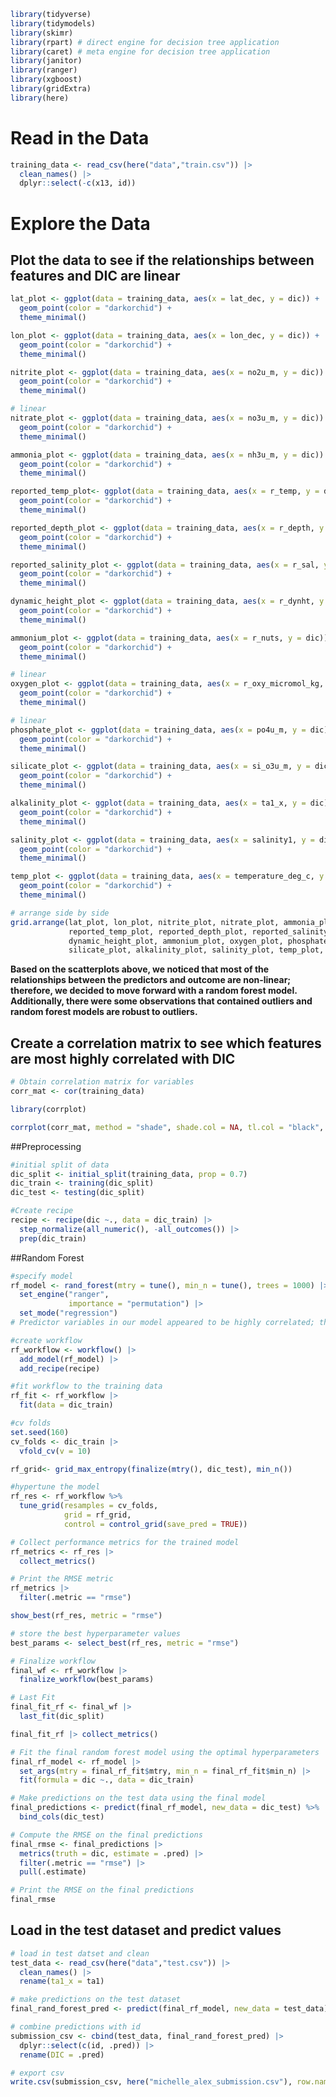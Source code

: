 
```r
library(tidyverse)
library(tidymodels)
library(skimr)
library(rpart) # direct engine for decision tree application
library(caret) # meta engine for decision tree application
library(janitor)
library(ranger)
library(xgboost)
library(gridExtra)
library(here)
```

# Read in the Data
```r
training_data <- read_csv(here("data","train.csv")) |> 
  clean_names() |> 
  dplyr::select(-c(x13, id))
```

# Explore the Data

## Plot the data to see if the relationships between features and DIC are linear
```r
lat_plot <- ggplot(data = training_data, aes(x = lat_dec, y = dic)) + 
  geom_point(color = "darkorchid") +
  theme_minimal()

lon_plot <- ggplot(data = training_data, aes(x = lon_dec, y = dic)) + 
  geom_point(color = "darkorchid") +
  theme_minimal()

nitrite_plot <- ggplot(data = training_data, aes(x = no2u_m, y = dic)) + 
  geom_point(color = "darkorchid") +
  theme_minimal()

# linear
nitrate_plot <- ggplot(data = training_data, aes(x = no3u_m, y = dic)) + 
  geom_point(color = "darkorchid") +
  theme_minimal()

ammonia_plot <- ggplot(data = training_data, aes(x = nh3u_m, y = dic)) + 
  geom_point(color = "darkorchid") +
  theme_minimal()

reported_temp_plot<- ggplot(data = training_data, aes(x = r_temp, y = dic)) + 
  geom_point(color = "darkorchid") +
  theme_minimal()

reported_depth_plot <- ggplot(data = training_data, aes(x = r_depth, y = dic)) + 
  geom_point(color = "darkorchid") +
  theme_minimal()

reported_salinity_plot <- ggplot(data = training_data, aes(x = r_sal, y = dic)) + 
  geom_point(color = "darkorchid") +
  theme_minimal()

dynamic_height_plot <- ggplot(data = training_data, aes(x = r_dynht, y = dic)) + 
  geom_point(color = "darkorchid") +
  theme_minimal()

ammonium_plot <- ggplot(data = training_data, aes(x = r_nuts, y = dic)) + 
  geom_point(color = "darkorchid") +
  theme_minimal()

# linear
oxygen_plot <- ggplot(data = training_data, aes(x = r_oxy_micromol_kg, y = dic)) + 
  geom_point(color = "darkorchid") +
  theme_minimal()

# linear
phosphate_plot <- ggplot(data = training_data, aes(x = po4u_m, y = dic)) + 
  geom_point(color = "darkorchid") +
  theme_minimal()

silicate_plot <- ggplot(data = training_data, aes(x = si_o3u_m, y = dic)) + 
  geom_point(color = "darkorchid") +
  theme_minimal()

alkalinity_plot <- ggplot(data = training_data, aes(x = ta1_x, y = dic)) + 
  geom_point(color = "darkorchid") +
  theme_minimal()

salinity_plot <- ggplot(data = training_data, aes(x = salinity1, y = dic)) + 
  geom_point(color = "darkorchid") +
  theme_minimal()

temp_plot <- ggplot(data = training_data, aes(x = temperature_deg_c, y = dic)) + 
  geom_point(color = "darkorchid") +
  theme_minimal()

# arrange side by side
grid.arrange(lat_plot, lon_plot, nitrite_plot, nitrate_plot, ammonia_plot, 
             reported_temp_plot, reported_depth_plot, reported_salinity_plot, 
             dynamic_height_plot, ammonium_plot, oxygen_plot, phosphate_plot, 
             silicate_plot, alkalinity_plot, salinity_plot, temp_plot, ncol = 4, nrow = 4)
```

**Based on the scatterplots above, we noticed that most of the relationships between the predictors and outcome are non-linear; therefore, we decided to move forward with a random forest model. Additionally, there were some observations that contained outliers and random forest models are robust to outliers.**

## Create a correlation matrix to see which features are most highly correlated with DIC
```r
# Obtain correlation matrix for variables
corr_mat <- cor(training_data)

library(corrplot)

corrplot(corr_mat, method = "shade", shade.col = NA, tl.col = "black", tl.srt = 45, addCoef.col = "black", number.cex = 0.5, cl.pos = "n", order = "original")
```

##Preprocessing
```r
#initial split of data
dic_split <- initial_split(training_data, prop = 0.7)
dic_train <- training(dic_split)
dic_test <- testing(dic_split)

#Create recipe
recipe <- recipe(dic ~., data = dic_train) |>
  step_normalize(all_numeric(), -all_outcomes()) |>
  prep(dic_train) 
```

##Random Forest

```r
#specify model
rf_model <- rand_forest(mtry = tune(), min_n = tune(), trees = 1000) |>
  set_engine("ranger", 
             importance = "permutation") |>
  set_mode("regression")
# Predictor variables in our model appeared to be highly correlated; thus, we chose permutation importance

#create workflow
rf_workflow <- workflow() |>
  add_model(rf_model) |> 
  add_recipe(recipe)

#fit workflow to the training data
rf_fit <- rf_workflow |>
  fit(data = dic_train)

#cv folds
set.seed(160)
cv_folds <- dic_train |>
  vfold_cv(v = 10)

rf_grid<- grid_max_entropy(finalize(mtry(), dic_test), min_n())

#hypertune the model 
rf_res <- rf_workflow %>%
  tune_grid(resamples = cv_folds,
            grid = rf_grid,
            control = control_grid(save_pred = TRUE)) 

# Collect performance metrics for the trained model
rf_metrics <- rf_res |>
  collect_metrics()

# Print the RMSE metric 
rf_metrics |>
  filter(.metric == "rmse") 

show_best(rf_res, metric = "rmse")

# store the best hyperparameter values
best_params <- select_best(rf_res, metric = "rmse")

# Finalize workflow 
final_wf <- rf_workflow |>
  finalize_workflow(best_params)

# Last Fit 
final_fit_rf <- final_wf |>
  last_fit(dic_split)

final_fit_rf |> collect_metrics()

# Fit the final random forest model using the optimal hyperparameters
final_rf_model <- rf_model |>
  set_args(mtry = final_rf_fit$mtry, min_n = final_rf_fit$min_n) |>
  fit(formula = dic ~., data = dic_train)

# Make predictions on the test data using the final model
final_predictions <- predict(final_rf_model, new_data = dic_test) %>%
  bind_cols(dic_test)

# Compute the RMSE on the final predictions
final_rmse <- final_predictions |>
  metrics(truth = dic, estimate = .pred) |>
  filter(.metric == "rmse") |>
  pull(.estimate)

# Print the RMSE on the final predictions
final_rmse
```

## Load in the test dataset and predict values
```r
# load in test datset and clean
test_data <- read_csv(here("data","test.csv")) |> 
  clean_names() |> 
  rename(ta1_x = ta1)

# make predictions on the test dataset
final_rand_forest_pred <- predict(final_rf_model, new_data = test_data)

# combine predictions with id
submission_csv <- cbind(test_data, final_rand_forest_pred) |> 
  dplyr::select(c(id, .pred)) |> 
  rename(DIC = .pred)

# export csv
write.csv(submission_csv, here("michelle_alex_submission.csv"), row.names = FALSE)
```

